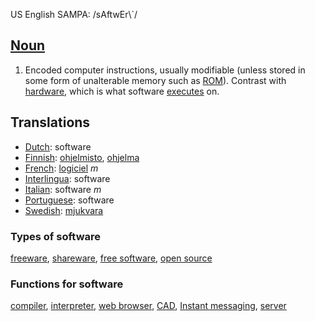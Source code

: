 US English SAMPA: /sAftwEr\`/
==[[Noun]]==
#Encoded computer instructions, usually modifiable (unless stored in some form of unalterable memory such as [[ROM]]). Contrast with [[hardware]], which is what software [[execute]]s on.

==Translations==
*[[Dutch]]: software
*[[Finnish]]: [[ohjelmisto]], [[ohjelma]]
*[[French]]: [[logiciel]] ''m''
*[[Interlingua]]: software
*[[Italian]]: software ''m''
*[[Portuguese]]: software
*[[Swedish]]: [[mjukvara]]

===Types of software===
[[freeware]], [[shareware]], [[free software]], [[open source]]

===Functions for software===
[[compiler]], [[interpreter]], [[web browser]], [[CAD]], [[Instant messaging]], [[server]]